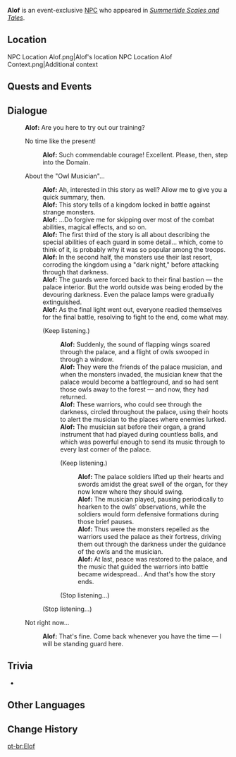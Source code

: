 {{Meta
<!-- Remove this template after adding the missing info -->
|missing_NPC_profile  = yes
}}
{{Character Infobox
|type             = Event NPC
|image            = NPC Alof.png
|realname         = <!-- Optional, if different from in-game name -->
|deceased         = <!-- Past (for deceased prior to events of the game) or free response -->
|region           = Simulanka
|location         = Simulanka
|affiliation      = 
|title            = 

|ancestry         = <!-- Clan/family -->
|father           = 
|mother           = 
|spouse           = 
|sibling          = 
|child            = 
|relative         = 

|voiceEN          = 
|voiceCN          = 
|voiceJP          = 
|voiceKR          = 
}}
'''Alof''' is an event-exclusive [[NPC]] who appeared in ''[[Summertide Scales and Tales]]''.

==Location==
<gallery>
NPC Location Alof.png|Alof's location
NPC Location Alof Context.png|Additional context
</gallery>
<!--
==Profile==
Detailed story/lore information goes here.
''(To be added.)''

===Appearance===
Keep appearance section short and concise. Limit to 2 paragraphs with 3-4 sentences each.
''(To be added.)''
-->
==Quests and Events==
{{Quests and Events}}
<!--
==Idle Quotes==
{{Dialogue Start}}
: {{DIcon|Idle}} {{Tx}}
:: {{A|VO {{subst:#titleparts:{{subst:PAGENAME}}}} 01.ogg}} "{{Tx}}"
{{Dialogue End}}
-->
==Dialogue==
{{Dialogue Start}}
:'''Alof:''' Are you here to try out our training?
:{{DIcon}} No time like the present!
::'''Alof:''' Such commendable courage! Excellent. Please, then, step into the Domain.
:{{DIcon}} About the "Owl Musician"...
::'''Alof:''' Ah, interested in this story as well? Allow me to give you a quick summary, then.
::'''Alof:''' This story tells of a kingdom locked in battle against strange monsters.
::'''Alof:''' ...Do forgive me for skipping over most of the combat abilities, magical effects, and so on.
::'''Alof:''' The first third of the story is all about describing the special abilities of each guard in some detail... which, come to think of it, is probably why it was so popular among the troops.
::'''Alof:''' In the second half, the monsters use their last resort, corroding the kingdom using a "dark night," before attacking through that darkness.
::'''Alof:''' The guards were forced back to their final bastion &mdash; the palace interior. But the world outside was being eroded by the devouring darkness. Even the palace lamps were gradually extinguished.
::'''Alof:''' As the final light went out, everyone readied themselves for the final battle, resolving to fight to the end, come what may.
::{{DIcon}} (Keep listening.)
:::'''Alof:''' Suddenly, the sound of flapping wings soared through the palace, and a flight of owls swooped in through a window.
:::'''Alof:''' They were the friends of the palace musician, and when the monsters invaded, the musician knew that the palace would become a battleground, and so had sent those owls away to the forest &mdash; and now, they had returned.
:::'''Alof:''' These warriors, who could see through the darkness, circled throughout the palace, using their hoots to alert the musician to the places where enemies lurked.
:::'''Alof:''' The musician sat before their organ, a grand instrument that had played during countless balls, and which was powerful enough to send its music through to every last corner of the palace.
:::{{DIcon}} (Keep listening.)
::::'''Alof:''' The palace soldiers lifted up their hearts and swords amidst the great swell of the organ, for they now knew where they should swing.
::::'''Alof:''' The musician played, pausing periodically to hearken to the owls' observations, while the soldiers would form defensive formations during those brief pauses.
::::'''Alof:''' Thus were the monsters repelled as the warriors used the palace as their fortress, driving them out through the darkness under the guidance of the owls and the musician.
::::'''Alof:''' At last, peace was restored to the palace, and the music that guided the warriors into battle became widespread... And that's how the story ends.
:::{{DIcon}} (Stop listening...)
::{{DIcon}} (Stop listening...)
:{{DIcon}} Not right now...
::'''Alof:''' That's fine. Come back whenever you have the time &mdash; I will be standing guard here.
{{Dialogue End}}

==Trivia==
* {{Furnishing Mentions}}

==Other Languages==
{{Other Languages|default_hidden=1
|en     = Alof
|zhs    = 埃洛夫
|zhs_rm = Āiluòfū
|zht    = 埃洛夫
|zht_rm = Āiluòfū
|ja     = エロフ
|ja_rm  = Erofu
|ko     = 에로프
|es     = Alof
|fr     = Alof
|ru     = Алоф
|th     = Alof
|vi     = Alof
|de     = Alof
|id     = Alof
|pt     = Elof
|tr     = Alof
|it     = Alof
}}

==Change History==
{{Change History|4.8}}
<!--
==References==
{{Reflist}}
-->

[[pt-br:Elof]]
